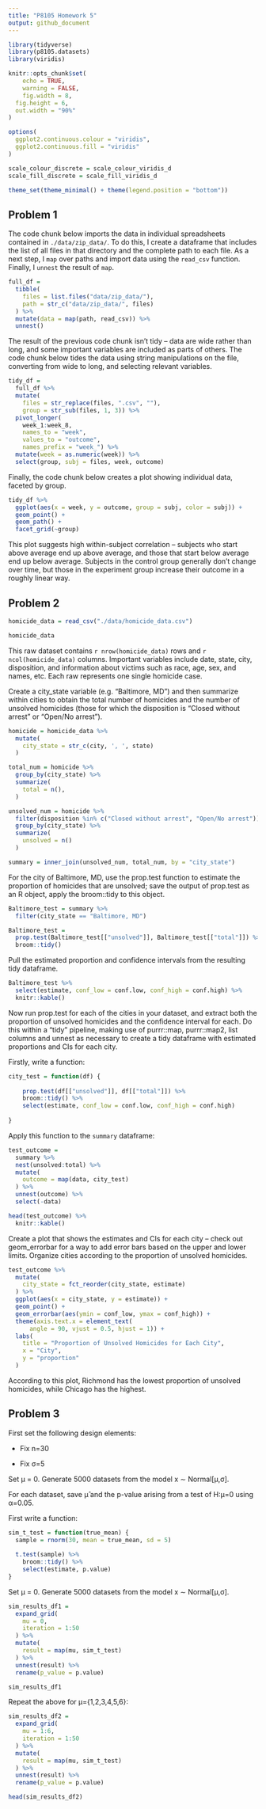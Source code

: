 ```yaml
---
title: "P8105 Homework 5"
output: github_document
---
```


```r
library(tidyverse)
library(p8105.datasets)
library(viridis)

knitr::opts_chunk$set(
	echo = TRUE,
	warning = FALSE,
	fig.width = 8, 
  fig.height = 6,
  out.width = "90%"
)

options(
  ggplot2.continuous.colour = "viridis",
  ggplot2.continuous.fill = "viridis"
)

scale_colour_discrete = scale_colour_viridis_d
scale_fill_discrete = scale_fill_viridis_d

theme_set(theme_minimal() + theme(legend.position = "bottom"))
```


## Problem 1

The code chunk below imports the data in individual spreadsheets contained in `./data/zip_data/`. To do this, I create a dataframe that includes the list of all files in that directory and the complete path to each file. As a next step, I `map` over paths and import data using the `read_csv` function. Finally, I `unnest` the result of `map`.

```r
full_df = 
  tibble(
    files = list.files("data/zip_data/"),
    path = str_c("data/zip_data/", files)
  ) %>% 
  mutate(data = map(path, read_csv)) %>% 
  unnest()
```

The result of the previous code chunk isn't tidy -- data are wide rather than long, and some important variables are included as parts of others. The code chunk below tides the data using string manipulations on the file, converting from wide to long, and selecting relevant variables. 

```r
tidy_df = 
  full_df %>% 
  mutate(
    files = str_replace(files, ".csv", ""),
    group = str_sub(files, 1, 3)) %>% 
  pivot_longer(
    week_1:week_8,
    names_to = "week",
    values_to = "outcome",
    names_prefix = "week_") %>% 
  mutate(week = as.numeric(week)) %>% 
  select(group, subj = files, week, outcome)
```

Finally, the code chunk below creates a plot showing individual data, faceted by group. 

```r
tidy_df %>% 
  ggplot(aes(x = week, y = outcome, group = subj, color = subj)) + 
  geom_point() + 
  geom_path() + 
  facet_grid(~group)
```

This plot suggests high within-subject correlation -- subjects who start above average end up above average, and those that start below average end up below average. Subjects in the control group generally don't change over time, but those in the experiment group increase their outcome in a roughly linear way. 


## Problem 2
```r
homicide_data = read_csv("./data/homicide_data.csv")

homicide_data
```

This raw dataset contains `r nrow(homicide_data)` rows and `r ncol(homicide_data)` columns. Important variables include date, state, city, disposition, and information about victims such as race, age, sex, and names, etc. Each raw represents one single homicide case.

Create a city_state variable (e.g. “Baltimore, MD”) and then summarize within cities to obtain the total number of homicides and the number of unsolved homicides (those for which the disposition is “Closed without arrest” or “Open/No arrest”).

```r
homicide = homicide_data %>% 
  mutate(
    city_state = str_c(city, ', ', state)
  )

total_num = homicide %>% 
  group_by(city_state) %>% 
  summarize(
    total = n(),
  )

unsolved_num = homicide %>% 
  filter(disposition %in% c("Closed without arrest", "Open/No arrest")) %>% 
  group_by(city_state) %>% 
  summarize(
    unsolved = n()
  )

summary = inner_join(unsolved_num, total_num, by = "city_state")
```


For the city of Baltimore, MD, use the prop.test function to estimate the proportion of homicides that are unsolved; save the output of prop.test as an R object, apply the broom::tidy to this object.


```r
Baltimore_test = summary %>% 
  filter(city_state == "Baltimore, MD")

Baltimore_test =  
  prop.test(Baltimore_test[["unsolved"]], Baltimore_test[["total"]]) %>% 
  broom::tidy()
```

Pull the estimated proportion and confidence intervals from the resulting tidy dataframe.

```r
Baltimore_test %>% 
  select(estimate, conf_low = conf.low, conf_high = conf.high) %>% 
  knitr::kable()
```

Now run prop.test for each of the cities in your dataset, and extract both the proportion of unsolved homicides and the confidence interval for each. Do this within a “tidy” pipeline, making use of purrr::map, purrr::map2, list columns and unnest as necessary to create a tidy dataframe with estimated proportions and CIs for each city.

Firstly, write a function:

```r
city_test = function(df) {
  
    prop.test(df[["unsolved"]], df[["total"]]) %>% 
    broom::tidy() %>% 
    select(estimate, conf_low = conf.low, conf_high = conf.high)
  
}
```

Apply this function to the `summary` dataframe:

```r
test_outcome = 
  summary %>% 
  nest(unsolved:total) %>% 
  mutate(
    outcome = map(data, city_test)
  ) %>% 
  unnest(outcome) %>% 
  select(-data)

head(test_outcome) %>% 
  knitr::kable()
```

Create a plot that shows the estimates and CIs for each city – check out geom_errorbar for a way to add error bars based on the upper and lower limits. Organize cities according to the proportion of unsolved homicides.

```r
test_outcome %>% 
  mutate(
    city_state = fct_reorder(city_state, estimate)
  ) %>% 
  ggplot(aes(x = city_state, y = estimate)) +
  geom_point() +
  geom_errorbar(aes(ymin = conf_low, ymax = conf_high)) +
  theme(axis.text.x = element_text(
      angle = 90, vjust = 0.5, hjust = 1)) +
  labs(
    title = "Proportion of Unsolved Homicides for Each City",
    x = "City",
    y = "proportion"
  )
```

According to this plot, Richmond has the lowest proportion of unsolved homicides, while Chicago has the highest.


## Problem 3
First set the following design elements:

* Fix n=30

* Fix σ=5

Set μ = 0. Generate 5000 datasets from the model x ∼ Normal[μ,σ].

For each dataset, save μ̂ and the p-value arising from a test of H:μ=0 using α=0.05.

First write a function:

```r
sim_t_test = function(true_mean) {
  sample = rnorm(30, mean = true_mean, sd = 5)
  
  t.test(sample) %>% 
    broom::tidy() %>% 
    select(estimate, p.value)
}
```

Set μ = 0. Generate 5000 datasets from the model x ∼ Normal[μ,σ].

```r
sim_results_df1 = 
  expand_grid(
    mu = 0,
    iteration = 1:50
  ) %>% 
  mutate(
    result = map(mu, sim_t_test)
  ) %>% 
  unnest(result) %>% 
  rename(p_value = p.value)

sim_results_df1
```

Repeat the above for μ={1,2,3,4,5,6}:
```r
sim_results_df2 = 
  expand_grid(
    mu = 1:6,
    iteration = 1:50
  ) %>% 
  mutate(
    result = map(mu, sim_t_test)
  ) %>% 
  unnest(result) %>% 
  rename(p_value = p.value)

head(sim_results_df2)
```



